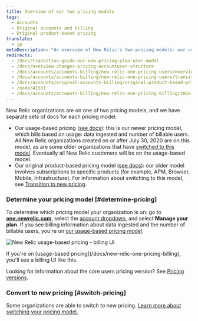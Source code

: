 ```yaml
---
title: Overview of our two pricing models
tags:
  - Accounts
  - Original accounts and billing
  - Original product-based pricing
translate:
  - jp
metaDescription: "An overview of New Relic's two pricing models: our usage-based pricing model and our original pricing model."
redirects:
  - /docs/transition-guide-our-new-pricing-plan-user-model
  - /docs/overview-changes-pricing-accountuser-structure
  - /docs/accounts/accounts-billing/new-relic-one-pricing-users/overview-changes-pricing-accountuser-structure
  - /docs/accounts/accounts-billing/new-relic-one-pricing-users/transition-guide-new-pricing-plan
  - /docs/accounts/original-accounts-billing/original-product-based-pricing/transition-guide-new-pricing-user-changes
  - /node/41531
  - /docs/accounts/accounts-billing/new-relic-one-pricing-billing/2020-changes-pricing-user-model
---
```



New Relic organizations are on one of two pricing models, and we have separate sets of docs for each pricing model:

* Our usage-based pricing ([see docs](/docs/new-relic-one-pricing-billing)): this is our newer pricing model, which bills based on usage: data ingested and number of billable users. All New Relic organizations created on or after July 30, 2020 are on this model, as are some older organizations that have [switched to this model](/docs/accounts/original-accounts-billing/original-product-based-pricing/switch-new-models/). Eventually all New Relic customers will be on the usage-based model.
* Our original product-based pricing model ([see docs](/docs/accounts/original-accounts-billing/product-pricing/product-based-pricing)): our older model involves subscriptions to specific products (for example, APM, Browser, Mobile, Infrastructure). For information about switching to this model, see [Transition to new pricing](/docs/accounts/original-accounts-billing/original-product-based-pricing/switch-new-models).

### Determine your pricing model [#determine-pricing]

To determine which pricing model your organization is on: go to **[one.newrelic.com](https://one.newrelic.com)**, select the [account dropdown](/docs/using-new-relic/welcome-new-relic/get-started/glossary#account-dropdown), and select **Manage your plan**. If you see billing information about data ingested and the number of billable users, you're on [our usage-based pricing model](/docs/accounts/accounts-billing/new-relic-one-pricing-billing/new-relic-one-pricing-billing).

<img
  title="new-relic-one-pricing-plan-billing-ui.png"
  alt="New Relic usage-based pricing - billing UI"
  src={accountsBillingUI}
/>

<figcaption>
  If you're on [usage-based pricing](/docs/new-relic-one-pricing-billing), you'll see a billing UI like this.
</figcaption>

Looking for information about the core users pricing version? See [Pricing versions](/docs/accounts/accounts-billing/new-relic-one-pricing-billing/user-count-billing#pricing-versions).

### Convert to new pricing [#switch-pricing]

Some organizations are able to switch to new pricing. [Learn more about switching your pricing model.](/docs/accounts/original-accounts-billing/original-product-based-pricing/switch-new-models)

